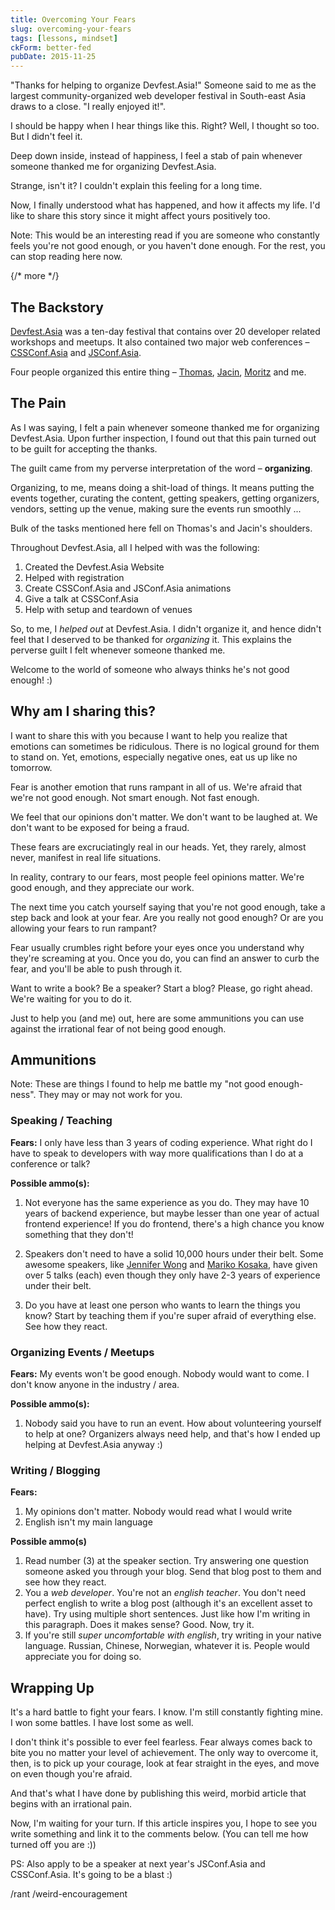 ```yaml
---
title: Overcoming Your Fears
slug: overcoming-your-fears
tags: [lessons, mindset]
ckForm: better-fed
pubDate: 2015-11-25
---
```


"Thanks for helping to organize Devfest.Asia!" Someone said to me as the largest community-organized web developer festival in South-east Asia draws to a close. "I really enjoyed it!".

I should be happy when I hear things like this. Right? Well, I thought so too. But I didn't feel it.

Deep down inside, instead of happiness, I feel a stab of pain whenever someone thanked me for organizing Devfest.Asia.

Strange, isn't it? I couldn't explain this feeling for a long time.

Now, I finally understood what has happened, and how it affects my life. I'd like to share this story since it might affect yours positively too.

Note: This would be an interesting read if you are someone who constantly feels you're not good enough, or you haven't done enough. For the rest, you can stop reading here now.

{/* more */}

## The Backstory

[Devfest.Asia](http://2015.devfest.asia) was a ten-day festival that contains over 20 developer related workshops and meetups. It also contained two major web conferences – [CSSConf.Asia](http://2015.cssconf.asia) and [JSConf.Asia](http://2015.jsconf.asia).

Four people organized this entire thing – [Thomas](https://twitter.com/serrynaimo), [Jacin](https://twitter.com/jacinsofialeew), [Moritz](https://twitter.com/iammoritz) and me.

## The Pain

As I was saying, I felt a pain whenever someone thanked me for organizing Devfest.Asia. Upon further inspection, I found out that this pain turned out to be guilt for accepting the thanks.

The guilt came from my perverse interpretation of the word – **organizing**.

Organizing, to me, means doing a shit-load of things. It means putting the events together, curating the content, getting speakers, getting organizers, vendors, setting up the venue, making sure the events run smoothly ...

Bulk of the tasks mentioned here fell on Thomas's and Jacin's shoulders.

Throughout Devfest.Asia, all I helped with was the following:

1. Created the Devfest.Asia Website
2. Helped with registration
3. Create CSSConf.Asia and JSConf.Asia animations
4. Give a talk at CSSConf.Asia
5. Help with setup and teardown of venues

So, to me, I _helped out_ at Devfest.Asia. I didn't organize it, and hence didn't feel that I deserved to be thanked for _organizing_ it. This explains the perverse guilt I felt whenever someone thanked me.

Welcome to the world of someone who always thinks he's not good enough! :)

## Why am I sharing this?

I want to share this with you because I want to help you realize that emotions can sometimes be ridiculous. There is no logical ground for them to stand on. Yet, emotions, especially negative ones, eat us up like no tomorrow.

Fear is another emotion that runs rampant in all of us. We're afraid that we're not good enough. Not smart enough. Not fast enough.

We feel that our opinions don't matter. We don't want to be laughed at. We don't want to be exposed for being a fraud.

These fears are excruciatingly real in our heads. Yet, they rarely, almost never, manifest in real life situations.

In reality, contrary to our fears, most people feel opinions matter. We're good enough, and they appreciate our work.

The next time you catch yourself saying that you're not good enough, take a step back and look at your fear. Are you really not good enough? Or are you allowing your fears to run rampant?

Fear usually crumbles right before your eyes once you understand why they're screaming at you. Once you do, you can find an answer to curb the fear, and you'll be able to push through it.

Want to write a book? Be a speaker? Start a blog? Please, go right ahead. We're waiting for you to do it.

Just to help you (and me) out, here are some ammunitions you can use against the irrational fear of not being good enough.

## Ammunitions

Note: These are things I found to help me battle my "not good enough-ness". They may or may not work for you.

### Speaking / Teaching

**Fears:** I only have less than 3 years of coding experience. What right do I have to speak to developers with way more qualifications than I do at a conference or talk?

**Possible ammo(s):**

1. Not everyone has the same experience as you do. They may have 10 years of backend experience, but maybe lesser than one year of actual frontend experience! If you do frontend, there's a high chance you know something that they don't!

2. Speakers don't need to have a solid 10,000 hours under their belt. Some awesome speakers, like [Jennifer Wong](https://twitter.com/mybluewristband) and [Mariko Kosaka](https://twitter.com/kosamari), have given over 5 talks (each) even though they only have 2-3 years of experience under their belt.

3. Do you have at least one person who wants to learn the things you know? Start by teaching them if you're super afraid of everything else. See how they react.

### Organizing Events / Meetups

**Fears:** My events won't be good enough. Nobody would want to come. I don't know anyone in the industry / area.

**Possible ammo(s):**

1. Nobody said you have to run an event. How about volunteering yourself to help at one? Organizers always need help, and that's how I ended up helping at Devfest.Asia anyway :)

### Writing / Blogging

**Fears:**

1. My opinions don't matter. Nobody would read what I would write
2. English isn't my main language

**Possible ammo(s)**

1. Read number (3) at the speaker section. Try answering one question someone asked you through your blog. Send that blog post to them and see how they react.
2. You a _web developer_. You're not an _english teacher_. You don't need perfect english to write a blog post (although it's an excellent asset to have). Try using multiple short sentences. Just like how I'm writing in this paragraph. Does it makes sense? Good. Now, try it.
3. If you're still _super uncomfortable with english_, try writing in your native language. Russian, Chinese, Norwegian, whatever it is. People would appreciate you for doing so.

## Wrapping Up

It's a hard battle to fight your fears. I know. I'm still constantly fighting mine. I won some battles. I have lost some as well.

I don't think it's possible to ever feel fearless. Fear always comes back to bite you no matter your level of achievement. The only way to overcome it, then, is to pick up your courage, look at fear straight in the eyes, and move on even though you're afraid.

And that's what I have done by publishing this weird, morbid article that begins with an irrational pain.

Now, I'm waiting for your turn. If this article inspires you, I hope to see you write something and link it to the comments below. (You can tell me how turned off you are :))

PS: Also apply to be a speaker at next year's JSConf.Asia and CSSConf.Asia. It's going to be a blast :)

/rant /weird-encouragement
